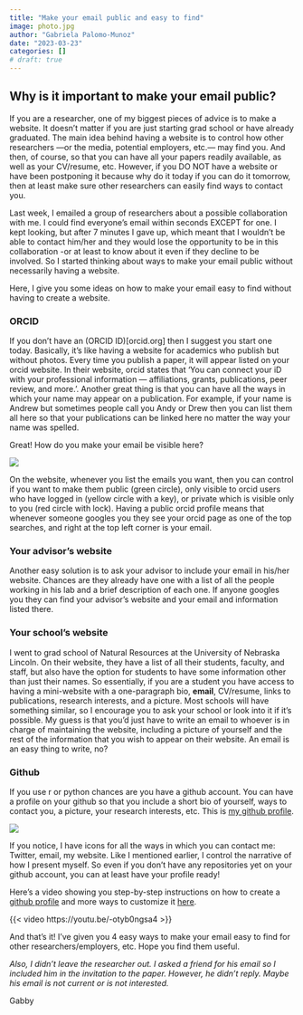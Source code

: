 ```yaml
---
title: "Make your email public and easy to find"
image: photo.jpg
author: "Gabriela Palomo-Munoz"
date: "2023-03-23"
categories: []
# draft: true
---
```


## Why is it important to make your email public?

If you are a researcher, one of my biggest pieces of advice is to make a website. It doesn't matter if you are just starting grad school or have already graduated. The main idea behind having a website is to control how other researchers ---or the media, potential employers, etc.--- may find you. And then, of course, so that you can have all your papers readily available, as well as your CV/resume, etc. However, if you DO NOT have a website or have been postponing it because why do it today if you can do it tomorrow, then at least make sure other researchers can easily find ways to contact you.

Last week, I emailed a group of researchers about a possible collaboration with me. I could find everyone's email within seconds EXCEPT for one. I kept looking, but after 7 minutes I gave up, which meant that I wouldn't be able to contact him/her and they would lose the opportunity to be in this collaboration -or at least to know about it even if they decline to be involved. So I started thinking about ways to make your email public without necessarily having a website.

Here, I give you some ideas on how to make your email easy to find without having to create a website.

### **ORCID**

If you don't have an (ORCID ID)[orcid.org] then I suggest you start one today. Basically, it's like having a website for academics who publish but without photos. Every time you publish a paper, it will appear listed on your orcid website. In their website, orcid states that 'You can connect your iD with your professional information --- affiliations, grants, publications, peer review, and more.'. Another great thing is that you can have all the ways in which your name may appear on a publication. For example, if your name is Andrew but sometimes people call you Andy or Drew then you can list them all here so that your publications can be linked here no matter the way your name was spelled.

Great! How do you make your email be visible here?

![](/blog/make_email_easy_to_find/orcid.png)

On the website, whenever you list the emails you want, then you can control if you want to make them public (green circle), only visible to orcid users who have logged in (yellow circle with a key), or private which is visible only to you (red circle with lock). Having a public orcid profile means that whenever someone googles you they see your orcid page as one of the top searches, and right at the top left corner is your email.

### **Your advisor's website**

Another easy solution is to ask your advisor to include your email in his/her website. Chances are they already have one with a list of all the people working in his lab and a brief description of each one. If anyone googles you they can find your advisor's website and your email and information listed there.

### **Your school's website**

I went to grad school of Natural Resources at the University of Nebraska Lincoln. On their website, they have a list of all their students, faculty, and staff, but also have the option for students to have some information other than just their names. So essentially, if you are a student you have access to having a mini-website with a one-paragraph bio, **email**, CV/resume, links to publications, research interests, and a picture. Most schools will have something similar, so I encourage you to ask your school or look into it if it's possible. My guess is that you'd just have to write an email to whoever is in charge of maintaining the website, including a picture of yourself and the rest of the information that you wish to appear on their website. An email is an easy thing to write, no?

### **Github**

If you use r or python chances are you have a github account. You can have a profile on your github so that you include a short bio of yourself, ways to contact you, a picture, your research interests, etc. This is [my github profile](<https://github.com/GabsPalomo>).

![](/blog/make_email_easy_to_find/github.png)

If you notice, I have icons for all the ways in which you can contact me: Twitter, email, my website. Like I mentioned earlier, I control the narrative of how I present myself. So even if you don't have any repositories yet on your github account, you can at least have your profile ready!

Here's a video showing you step-by-step instructions on how to create a [github profile](https://youtu.be/-otyb0ngsa4) and more ways to customize it [here](https://dev.to/github/how-to-create-a-github-profile-readme-jha).

{{< video https://youtu.be/-otyb0ngsa4 >}}

And that's it! I've given you 4 easy ways to make your email easy to find for other researchers/employers, etc. Hope you find them useful.

*Also, I didn't leave the researcher out. I asked a friend for his email so I included him in the invitation to the paper. However, he didn't reply. Maybe his email is not current or is not interested.*

Gabby
